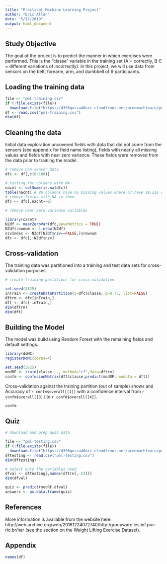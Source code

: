 ```yaml
---
title: "Practical Machine Learning Project"
author: "Eric Allen"
date: "5/17/2019"
output: html_document
---
```


## Study Objective

The goal of the project is to predict the manner in which exercises were performed. This is the "classe" variable in the training set (A = correctly, B-E = different variations of incorrectly). In this project, we will use data from sensors on the belt, forearm, arm, and dumbbell of 6 participants.  

## Loading the training data

```r

file <- "pml-training.csv"
if (!file.exists(file))
  download.file("https://d396qusza40orc.cloudfront.net/predmachlearn/pml-training.csv",file)
df <- read.csv("pml-training.csv")
dim(df)

```

## Cleaning the data 

Initial data exploration uncovered fields with data that did not come from the sensors (see appendix for field name listing), fields with nearly all missing values and fields with near zero variance.  These fields were removed from the data prior to training the model. 

```r

# remove non-sensor data
dfc <- df[,c(8:160)]

# testing for columns with NA
nacnt <- colSums(is.na(dfc))
table(nacnt) # 86 columns have no missing values where 67 have 19,216 out of 19,622 missing
# remove fields with NA in them
dfc <- dfc[,nacnt==0]

# remove near zero variance variables

library(caret)
NZdf <- nearZeroVar(dfc,saveMetrics = TRUE)
NZdf$rownum <- 1:nrow(NZdf)
nzvIndex <- NZdf[NZdf$nzv==FALSE,]$rownum
dfc <- dfc[,!NZdf$nzv]

```

## Cross-validation

The training data was partitioned into a training and test data sets for cross-validation purposes.  

```r
# create training partitions for cross-validation

set.seed(3825)
inTrain <- createDataPartition(y=dfc$classe, p=0.75, list=FALSE)
dftrn <- dfc[inTrain,]
dft <- dfc[-inTrain,]
dim(dftrn)
dim(dft)
```

## Building the Model

The model was build using Random Forest with the remaining fields and default settings. 

```r

library(doMC)
registerDoMC(cores=4)

set.seed(3825)
modRF <- train(classe ~., method="rf",data=dftrn)
confm <- confusionMatrix(dft$classe,predict(modRF,newdata = dft))

```

Cross-validation against the training partition (out of sample) shows and Accuracy of `r confm$overall[[1]]` with a confidence interval from `r confm$overall[[3]]` to `r confm$overall[[4]]`.

```r
confm
```

## Quiz

```r
# download and prep quiz data

file <- "pml-testing.csv"
if (!file.exists(file))
  download.file("https://d396qusza40orc.cloudfront.net/predmachlearn/pml-testing.csv",file)
dftesting <- read.csv("pml-testing.csv")
dim(dftesting)

# select only the variables used
dfval <- dftesting[,names(dftrn[,-53])]
dim(dfval)

quiz <- predict(modRF,dfval)
answers <- as.data.frame(quiz)

```

## References
More information is available from the website here: http://web.archive.org/web/20161224072740/http:/groupware.les.inf.puc-rio.br/har (see the section on the Weight Lifting Exercise Dataset).

## Appendix
```r
names(df)
```

